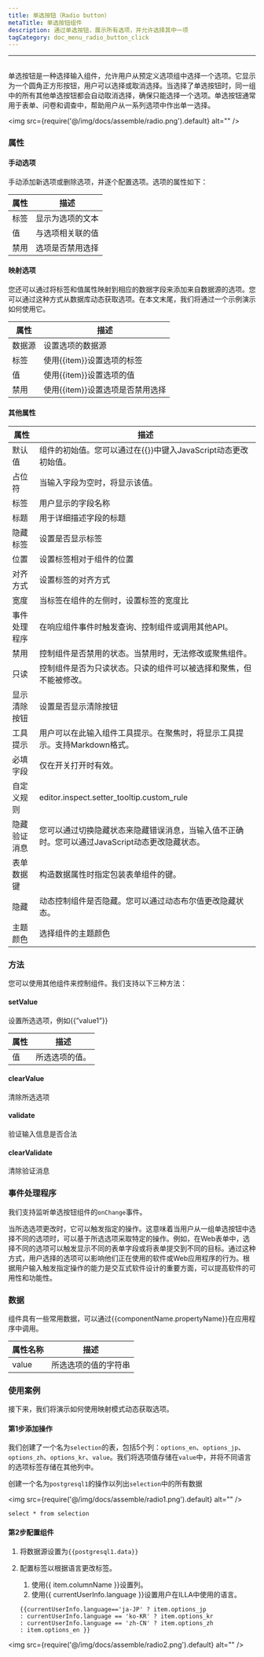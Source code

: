 ```yaml
---
title: 单选按钮（Radio button）
metaTitle: 单选按钮组件
description: 通过单选按钮，展示所有选项，并允许选择其中一项
tagCategory: doc_menu_radio_button_click
---
```

---

## <Heading hidden>单选按钮</Heading>

单选按钮是一种选择输入组件，允许用户从预定义选项组中选择一个选项。它显示为一个圆角正方形按钮，用户可以选择或取消选择。当选择了单选按钮时，同一组中的所有其他单选按钮都会自动取消选择，确保只能选择一个选项。单选按钮通常用于表单、问卷和调查中，帮助用户从一系列选项中作出单一选择。

<img src={require('@/img/docs/assemble/radio.png').default} alt="" />

### 属性

#### 手动选项

手动添加新选项或删除选项，并逐个配置选项。选项的属性如下：

| 属性 | 描述 |
| --- | --- |
| 标签 | 显示为选项的文本 |
| 值 | 与选项相关联的值 |
| 禁用 | 选项是否禁用选择 |

#### 映射选项

您还可以通过将标签和值属性映射到相应的数据字段来添加来自数据源的选项。您可以通过这种方式从数据库动态获取选项。在本文末尾，我们将通过一个示例演示如何使用它。

| 属性 | 描述 |
| --- | --- |
| 数据源 | 设置选项的数据源 |
| 标签 | 使用{{item}}设置选项的标签 |
| 值 | 使用{{item}}设置选项的值 |
| 禁用 | 使用{{item}}设置选项是否禁用选择 |

#### 其他属性

| 属性 | 描述 |
| --- | --- |
| 默认值 | 组件的初始值。您可以通过在{{}}中键入JavaScript动态更改初始值。 |
| 占位符 | 当输入字段为空时，将显示该值。 |
| 标签 | 用户显示的字段名称 |
| 标题 | 用于详细描述字段的标题 |
| 隐藏标签 | 设置是否显示标签 |
| 位置 | 设置标签相对于组件的位置 |
| 对齐方式 | 设置标签的对齐方式 |
| 宽度 | 当标签在组件的左侧时，设置标签的宽度比 |
| 事件处理程序 | 在响应组件事件时触发查询、控制组件或调用其他API。 |
| 禁用 | 控制组件是否禁用的状态。当禁用时，无法修改或聚焦组件。 |
| 只读 | 控制组件是否为只读状态。只读的组件可以被选择和聚焦，但不能被修改。 |
| 显示清除按钮 | 设置是否显示清除按钮 |
| 工具提示 | 用户可以在此输入组件工具提示。在聚焦时，将显示工具提示。支持Markdown格式。 |
| 必填字段 | 仅在开关打开时有效。 |
| 自定义规则 | editor.inspect.setter_tooltip.custom_rule |
| 隐藏验证消息 | 您可以通过切换隐藏状态来隐藏错误消息，当输入值不正确时。您可以通过JavaScript动态更改隐藏状态。 |
| 表单数据键 | 构造数据属性时指定包装表单组件的键。 |
| 隐藏 | 动态控制组件是否隐藏。您可以通过动态布尔值更改隐藏状态。 |
| 主题颜色 | 选择组件的主题颜色 |

### 方法

您可以使用其他组件来控制组件。我们支持以下三种方法：

#### setValue

设置所选选项，例如{{”value1”}}

| 属性 | 描述 |
| --- | --- |
| 值 | 所选选项的值。 |

#### clearValue

清除所选选项

#### validate

验证输入信息是否合法

#### clearValidate

清除验证消息

### 事件处理程序

我们支持监听单选按钮组件的`onChange`事件。

当所选选项更改时，它可以触发指定的操作。这意味着当用户从一组单选按钮中选择不同的选项时，可以基于所选选项采取特定的操作。例如，在Web表单中，选择不同的选项可以触发显示不同的表单字段或将表单提交到不同的目标。通过这种方式，用户选择的选项可以影响他们正在使用的软件或Web应用程序的行为。根据用户输入触发指定操作的能力是交互式软件设计的重要方面，可以提高软件的可用性和功能性。

### 数据

组件具有一些常用数据，可以通过{{componentName.propertyName}}在应用程序中调用。

| 属性名称 | 描述 |
| --- | --- |
| value | 所选选项的值的字符串 |

### 使用案例

接下来，我们将演示如何使用映射模式动态获取选项。

#### 第1步添加操作

我们创建了一个名为`selection`的表，包括5个列：`options_en`、`options_jp`、`options_zh`、`options_kr`、`value`。我们将选项值存储在`value`中，并将不同语言的选项标签存储在其他列中。

创建一个名为`postgresql1`的操作以列出`selection`中的所有数据

<img src={require('@/img/docs/assemble/radio1.png').default} alt="" />

```
select * from selection

```

#### 第2步配置组件

1. 将数据源设置为`{{postgresql1.data}}`
2. 配置标签以根据语言更改标签。
    1. 使用{{ item.columnName }}设置列。
    2. 使用{{ currentUserInfo.language }}设置用户在ILLA中使用的语言。
    
    ```
    {{currentUserInfo.language=='ja-JP' ? item.options_jp
    : currentUserInfo.language == 'ko-KR' ? item.options_kr
    : currentUserInfo.language == 'zh-CN' ? item.options_zh
    : item.options_en }}
    
    ```
    

<img src={require('@/img/docs/assemble/radio2.png').default} alt="" />

